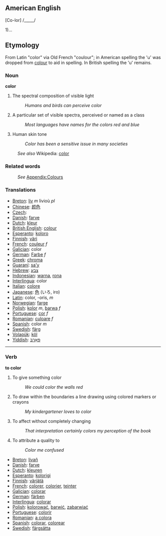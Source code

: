 ==American English==

[Co-lor] /_____/

1)...

== Etymology ==
From Latin "color" via Old French "coulour"; in American spelling the
'u' was dropped from [[colour]] to aid in spelling. In British spelling the 'u' remains.

=== Noun ===
'''color'''

# The spectral composition of visible light
#: ''Humans and birds can perceive color''
# A particular set of visible spectra, perceived or named as a class
#: ''Most languages have names for the colors red and blue''
# Human skin tone
#: ''Color has been a sensitive issue in many societies''

:''See also'' Wikipedia: [[w:color|color]]

=== Related words ===
:''See'' [[Wiktionary_Appendix:Colours|Appendix:Colours]]

=== Translations ===
*[[Breton]]: [[liv]] ''m'' livioù ''pl''
*[[Chinese]]: [[颜色]]
*[[Czech]]: [[]]
*[[Danish]]: [[farve]]
*[[Dutch]]: [[kleur]]
*[[British English]]: [[colour]]
*[[Esperanto]]: [[koloro]]
*[[Finnish]]: [[väri]]
*[[French]]: [[couleur]] ''f''
*[[Galician]]: color 
*[[German]]: [[Farbe]] ''f''
*[[Greek]]: [[chroma]]
*[[Guaraní]]: [[sa'y]]
*[[Hebrew]]: [[צבע]]
*[[Indonesian]]: [[warna]], [[rona]]
*[[Interlingua]]: color
*[[Italian]]: [[colore]]
*[[Japanese]]: [[色]] (いろ, iro)
*[[Latin]]: color, -oris, ''m''
*[[Norwegian]]: [[farge]]
*[[Polish]]: [[kolor]] ''m'', [[barwa]] ''f''
*[[Portuguese]]: [[cor]] ''f''
*[[Romanian]]: [[culoare]] ''f''
*[[Spanish]]: color ''m''
*[[Swedish]]: [[färg]]
*[[Volapük]]: [[köl]]
*[[Yiddish]]: [[פאַרבּ]]

----

=== Verb ===
'''to color'''

# To give something color
#: ''We could color the walls red''
# To draw within the boundaries a line drawing using colored markers or crayons
#: ''My kindergartener loves to color''
# To affect without completely changing
#: ''That interpretation certainly colors my perception of the book''
# To attribute a quality to
#: ''Color me confused''

*[[Breton]]: [[livañ]]
*[[Danish]]: [[farve]]
*[[Dutch]]: [[kleuren]]
*[[Esperanto]]: [[kolorigi]]
*[[Finnish]]: [[värjätä]]
*[[French]]: [[colorer]], [[colorier]], [[teinter]]
*[[Galician]]: [[colorar]]
*[[German]]: [[färben]]
*[[Interlingua]]: [[colorar]]
*[[Polish]]: [[kolorować]], [[barwić]], [[zabarwiać]]
*[[Portuguese]]: [[colorir]]
*[[Romanian]]: [[a colora]]
*[[Spanish]]: [[colorar]], [[colorear]]
*[[Swedish]]: [[färgsätta]]